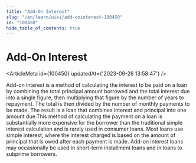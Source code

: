 ```yaml
---
title: "Add-On Interest"
slug: "/en/learn/wiki/add-oninterest-100450"
id: "100450"
hide_table_of_contents: true
---
```



# Add-On Interest

<ArticleMeta id={100450} updatedAt={'2023-09-26 13:58:47'} />
<div className='border-solid border-b border-t-0 my-4 border-[var(--ifm-color-gray-300)]' />

Add-on interest is a method of calculating the interest to be paid on a loan by combining the total principal amount borrowed and the total interest due into a single figure, then multiplying that figure by the number of years to repayment. The total is then divided by the number of monthly payments to be made. The result is a loan that combines interest and principal into one amount due.This method of calculating the payment on a loan is substantially more expensive for the borrower than the traditional simple interest calculation and is rarely used in consumer loans. Most loans use simple interest, where the interest charged is based on the amount of principal that is owed after each payment is made. Add-on interest loans may occasionally be used in short-term installment loans and in loans to subprime borrowers.
